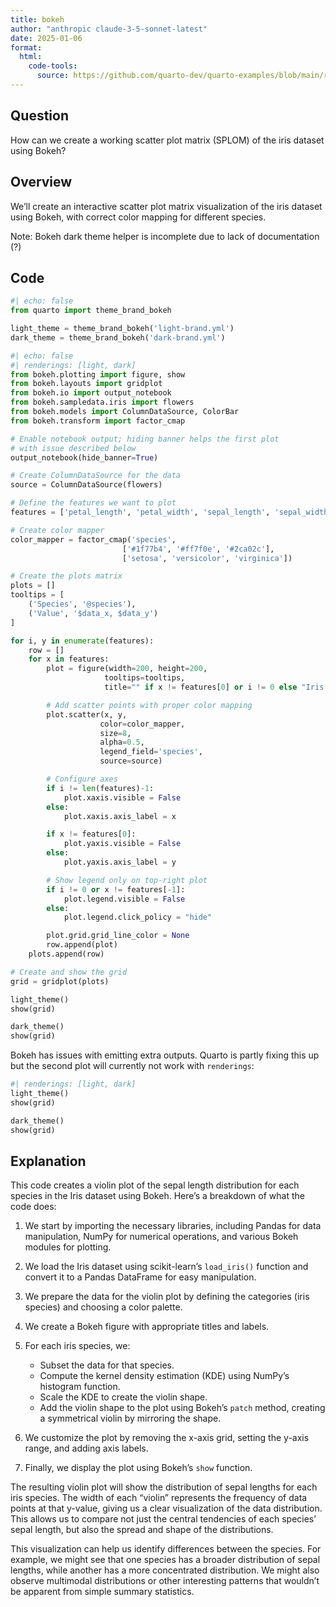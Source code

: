 ```yaml
---
title: bokeh
author: "anthropic claude-3-5-sonnet-latest"
date: 2025-01-06
format:
  html:
    code-tools:
      source: https://github.com/quarto-dev/quarto-examples/blob/main/renderings/bokeh.qmd
---
```


## Question

How can we create a working scatter plot matrix (SPLOM) of the iris dataset using Bokeh?

## Overview

We’ll create an interactive scatter plot matrix visualization of the iris dataset using Bokeh, with correct color mapping for different species.

Note: Bokeh dark theme helper is incomplete due to lack of documentation (?)

## Code

```python
#| echo: false
from quarto import theme_brand_bokeh

light_theme = theme_brand_bokeh('light-brand.yml')
dark_theme = theme_brand_bokeh('dark-brand.yml')
```

```python
#| echo: false
#| renderings: [light, dark]
from bokeh.plotting import figure, show
from bokeh.layouts import gridplot
from bokeh.io import output_notebook
from bokeh.sampledata.iris import flowers
from bokeh.models import ColumnDataSource, ColorBar
from bokeh.transform import factor_cmap

# Enable notebook output; hiding banner helps the first plot
# with issue described below
output_notebook(hide_banner=True)

# Create ColumnDataSource for the data
source = ColumnDataSource(flowers)

# Define the features we want to plot
features = ['petal_length', 'petal_width', 'sepal_length', 'sepal_width']

# Create color mapper
color_mapper = factor_cmap('species',
                         ['#1f77b4', '#ff7f0e', '#2ca02c'],
                         ['setosa', 'versicolor', 'virginica'])

# Create the plots matrix
plots = []
tooltips = [
    ('Species', '@species'),
    ('Value', '$data_x, $data_y')
]

for i, y in enumerate(features):
    row = []
    for x in features:
        plot = figure(width=200, height=200,
                     tooltips=tooltips,
                     title="" if x != features[0] or i != 0 else "Iris SPLOM")

        # Add scatter points with proper color mapping
        plot.scatter(x, y,
                    color=color_mapper,
                    size=8,
                    alpha=0.5,
                    legend_field='species',
                    source=source)

        # Configure axes
        if i != len(features)-1:
            plot.xaxis.visible = False
        else:
            plot.xaxis.axis_label = x

        if x != features[0]:
            plot.yaxis.visible = False
        else:
            plot.yaxis.axis_label = y

        # Show legend only on top-right plot
        if i != 0 or x != features[-1]:
            plot.legend.visible = False
        else:
            plot.legend.click_policy = "hide"

        plot.grid.grid_line_color = None
        row.append(plot)
    plots.append(row)

# Create and show the grid
grid = gridplot(plots)

light_theme()
show(grid)

dark_theme()
show(grid)
```

Bokeh has issues with emitting extra outputs. Quarto is partly fixing this up but the second plot will currently not work with `renderings`:

```python
#| renderings: [light, dark]
light_theme()
show(grid)

dark_theme()
show(grid)
```

## Explanation

This code creates a violin plot of the sepal length distribution for each species in the Iris dataset using Bokeh. Here's a breakdown of what the code does:

1. We start by importing the necessary libraries, including Pandas for data manipulation, NumPy for numerical operations, and various Bokeh modules for plotting.

2. We load the Iris dataset using scikit-learn's `load_iris()` function and convert it to a Pandas DataFrame for easy manipulation.

3. We prepare the data for the violin plot by defining the categories (iris species) and choosing a color palette.

4. We create a Bokeh figure with appropriate titles and labels.

5. For each iris species, we:
   - Subset the data for that species.
   - Compute the kernel density estimation (KDE) using NumPy's histogram function.
   - Scale the KDE to create the violin shape.
   - Add the violin shape to the plot using Bokeh's `patch` method, creating a symmetrical violin by mirroring the shape.

6. We customize the plot by removing the x-axis grid, setting the y-axis range, and adding axis labels.

7. Finally, we display the plot using Bokeh's `show` function.

The resulting violin plot will show the distribution of sepal lengths for each iris species. The width of each "violin" represents the frequency of data points at that y-value, giving us a clear visualization of the data distribution. This allows us to compare not just the central tendencies of each species' sepal length, but also the spread and shape of the distributions.

This visualization can help us identify differences between the species. For example, we might see that one species has a broader distribution of sepal lengths, while another has a more concentrated distribution. We might also observe multimodal distributions or other interesting patterns that wouldn't be apparent from simple summary statistics.